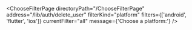

<ChooseFilterPage
  directoryPath="/ChooseFilterPage"
  address="/lib/auth/delete_user"
  filterKind="platform"
  filters={['android', 'flutter', 'ios']}
  currentFilter="all"
  message={'Choose a platform:'}
/>
